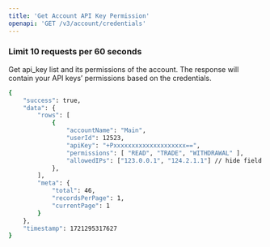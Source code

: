 ```yaml
---
title: 'Get Account API Key Permission'
openapi: 'GET /v3/account/credentials'
---
```

### **Limit 10 requests per 60 seconds**
Get api_key list and its permissions of the account. The response will contain your API keys’ permissions based on the credentials.


<ResponseExample>

```bash
{
    "success": true,
    "data": {
        "rows": [
            {
                "accountName": "Main",
                "userId": 12523,
                "apiKey": "+Pxxxxxxxxxxxxxxxxxxxx==",
                "permissions": [ "READ", "TRADE", "WITHDRAWAL" ],
                "allowedIPs": ["123.0.0.1", "124.2.1.1"] // hide field if no ip restriction
            },
        ],
        "meta": {
            "total": 46,
            "recordsPerPage": 1,
            "currentPage": 1
        }
    },
    "timestamp": 1721295317627
}

```

</ResponseExample>

